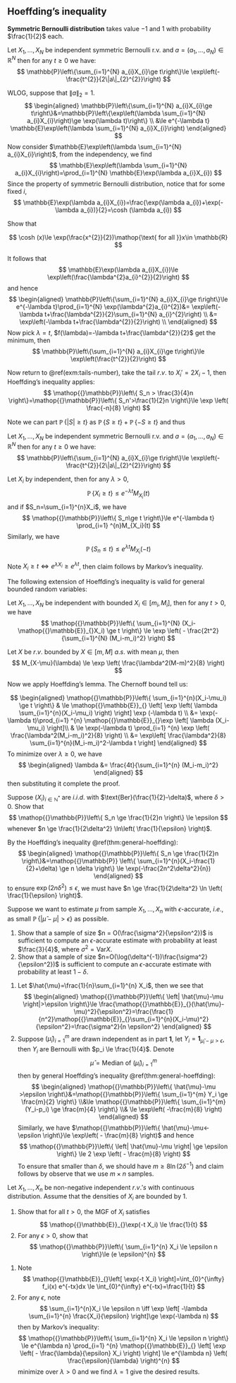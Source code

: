 
## Hoeffding’s inequality


::: {.definition  name=""}

**Symmetric Bernoulli distribution** takes value $-1$ and $1$ with probability $\frac{1}{2}$ each.

:::


::: {.theorem  name="Hoeffding's inequality"}

Let $X_1,\ldots,X_N$ be independent symmetric Bernoulli r.v. and $a=(a_1,\ldots,a_N)\in \mathbb{R}^{N}$ then for any $t\ge 0$ we have:
$$
\mathbb{P}\left\{\sum_{i=1}^{N} a_{i}X_{i}\ge t\right\}\le \exp\left(-\frac{t^{2}}{2\|a\|_{2}^{2}}\right)
$$

:::

:::: {.proof}

WLOG, suppose that $\|a\|_{2}=1$.
$$ 
\begin{aligned}
    \mathbb{P}\left\{\sum_{i=1}^{N} a_{i}X_{i}\ge t\right\}&=\mathbb{P}\left\{\exp\left(\lambda \sum_{i=1}^{N} a_{i}X_{i}\right)\ge \exp(\lambda t)\right\} \\
    &\le e^{-\lambda t} \mathbb{E}\exp\left(\lambda \sum_{i=1}^{N} a_{i}X_{i}\right)
\end{aligned}
$$
Now consider $\mathbb{E}\exp\left(\lambda \sum_{i=1}^{N} a_{i}X_{i}\right)$, from the independency, we find
$$ 
\mathbb{E}\exp\left(\lambda \sum_{i=1}^{N} a_{i}X_{i}\right)=\prod_{i=1}^{N} \mathbb{E}\exp(\lambda a_{i}X_{i})
$$
Since the property of symmetric Bernoulli distribution, notice that for some fixed $i$,
$$
\mathbb{E}\exp(\lambda a_{i}X_{i})=\frac{\exp(\lambda a_{i})+\exp(-\lambda a_{i})}{2}=\cosh (\lambda a_{i})
$$


::: {.exercise  name=""}

Show that

$$
\cosh (x)\le \exp(\frac{x^{2}}{2})\mathop{\text{ for all }}x\in \mathbb{R}
$$

:::

It follows that
$$
\mathbb{E}\exp(\lambda a_{i}X_{i})\le \exp\left(\frac{\lambda^{2}a_{i}^{2}}{2}\right)
$$
and hence
$$
\begin{aligned}
    \mathbb{P}\left\{\sum_{i=1}^{N} a_{i}X_{i}\ge t\right\}\le e^{-\lambda t}\prod_{i=1}^{N} \exp(\lambda^{2}a_{i}^{2})&= \exp\left(-\lambda t+\frac{\lambda^{2}}{2}\sum_{i=1}^{N} a_{i}^{2}\right) \\
    &= \exp\left(-\lambda t+\frac{\lambda^{2}}{2}\right) \\
\end{aligned}
$$
Now pick $\lambda=t$, $f(\lambda)=-\lambda t+\frac{\lambda^{2}}{2}$ get the minimum, then
$$ 
\mathbb{P}\left\{\sum_{i=1}^{N} a_{i}X_{i}\ge t\right\}\le \exp\left(\frac{t^{2}}{2}\right)
$$

::::

Now return to \@ref(exm:tails-number), take the tail $r.v.$ to $X_i'=2X_i-1$, then Hoeffding’s inequality applies:
$$
\mathop{{}\mathbb{P}}\left\{ S_n > \frac{3}{4}n \right\}=\mathop{{}\mathbb{P}}\left\{ S_n'>\frac{1}{2}n \right\}\le \exp \left( \frac{-n}{8} \right)
$$

Note we can part $\mathop{{}\mathbb{P}}\left\{ \left| S \right|\ge t \right\}$ as $\mathop{{}\mathbb{P}}\left\{ S \ge t \right\}+\mathop{{}\mathbb{P}}\left\{ -S \ge t \right\}$ and thus

::: {.theorem  name="Hoeffding's inequality, two sided"}

Let $X_1,\dots,X_N$ be independent symmetric Bernoulli r.v. and $a=(a_1,\ldots,a_N)\in \mathbb{R}^{N}$ then for any $t\ge 0$ we have:
$$
\mathbb{P}\left\{\sum_{i=1}^{N} a_{i}X_{i}\ge t\right\}\le \exp\left(-\frac{t^{2}}{2\|a\|_{2}^{2}}\right)
$$

:::

::: {.proposition #chernoff-bound name="Chernoff bounds"}

Let $X_i$ by independent, then for any $\lambda > 0$,
$$
\mathop{{}\mathbb{P}}\left\{ X_i \ge t \right\}\le e^{-\lambda t} M_{X_i}(t)
$$
and if $S_n=\sum_{i=1}^{n}X_i$, we have
$$
\mathop{{}\mathbb{P}}\left\{ S_n\ge t \right\}\le e^{-\lambda t} \prod_{i=1} ^{n}M_{X_i}(t)
$$
Similarly, we have
$$
\mathop{{}\mathbb{P}}\left\{ S_n\le t \right\}\le e^{\lambda t} M_{X_i}(-t)
$$



:::


:::: {.proof}

Note $X_i\ge t \iff e^{\lambda X_i}\ge e^{\lambda t}$, then claim follows by Markov's inequality.

::::



The following extension of Hoeffding’s inequality is valid for general bounded random variables:


::: {.theorem #general-hoeffding name="Hoeffding’s inequality for general bounded random variables"}

Let $X_1,\dots,X_N$ be independent with bounded $X_i \in [m_i,M_i]$, then for any $t > 0$, we have
$$
\mathop{{}\mathbb{P}}\left\{ \sum_{i=1}^{N} (X_i-\mathop{{}\mathbb{E}}_{}X_i) \ge t \right\} \le \exp \left( - \frac{2t^2}{\sum_{i=1}^{N} (M_i-m_i)^2} \right)
$$

:::


:::: {.proof}


::: {.lemma  name="Hoeffding’s lemma"}

Let $X$ be $r.v.$ bounded by $X\in [m,M]$ $a.s.$ with mean $\mu$, then
$$
M_{X-\mu}(\lambda) \le \exp \left( \frac{\lambda^2(M-m)^2}{8} \right)
$$


:::


Now we apply Hoeffding’s lemma. The Chernoff bound tell us:

$$
\begin{aligned}
    \mathop{{}\mathbb{P}}\left\{ \sum_{i=1}^{n}(X_i-\mu_i) \ge t \right\} & \le \mathop{{}\mathbb{E}}_{} \left[ \exp \left( \lambda \sum_{i=1}^{n}(X_i-\mu_i) \right) \right] \exp (-\lambda t)
    \\ &= 
    \exp(-\lambda t)\prod_{i=1} ^{n} \mathop{{}\mathbb{E}}_{}\exp \left[ \lambda (X_i-\mu_i) \right]\\
    & \le 
    \exp(-\lambda t) \prod_{i=1} ^{n} \exp \left( \frac{\lambda^2(M_i-m_i)^2}{8} \right)
    \\ &= 
    \exp\left[ \frac{\lambda^2}{8} \sum_{i=1}^{n}(M_i-m_i)^2-\lambda t \right]
\end{aligned}
$$
To minimize over $\lambda \ge 0$, we have
$$
\begin{aligned}
    \lambda &= \frac{4t}{\sum_{i=1}^{n} (M_i-m_i)^2}
\end{aligned}
$$
then substituting it complete the proof.

::::




::: {.exercise  name="Boosting randomized algorithms"}

Suppose $(X_{i})_{i \in \mathbb{N}^*}$ are $i.i.d.$ with $\text{Ber}(\frac{1}{2}-\delta)$, where $\delta > 0$. Show that
$$
\mathop{{}\mathbb{P}}\left\{ S_n \ge \frac{1}{2}n \right\} \le \epsilon
$$
whenever $n \ge \frac{1}{2\delta^2} \ln\left( \frac{1}{\epsilon} \right)$.

:::


::: {.solution}

By the Hoeffding’s inequality \@ref(thm:general-hoeffding):
$$
\begin{aligned}
    \mathop{{}\mathbb{P}}\left\{ S_n \ge \frac{1}{2}n \right\}&=\mathop{{}\mathbb{P}} \left\{ \sum_{i=1}^{n}(X_i-\frac{1}{2}+\delta) \ge  n \delta \right\} \le \exp(-\frac{2n^2\delta^2}{n})
\end{aligned}
$$
to ensure $\exp \left( 2n\delta^2 \right) \le \epsilon$, we must have $n \ge \frac{1}{2\delta^2} \ln \left( \frac{1}{\epsilon} \right)$.

:::


::: {.exercise  name="Robust estimation of the mean"}

Suppose we want to estimate $\mu$ from sample $X_1,\dots,X_n$ with $\epsilon$-accurate, $i.e.$, as small $\mathop{{}\mathbb{P}}\left\{ \left| \hat{\mu}-\mu \right|>\epsilon \right\}$ as possible. 

1.  Show that a sample of size $n = O(\frac{\sigma^2}{\epsilon^2})$ is sufficient to compute an $\epsilon$-accurate estimate with probability at least $\frac{3}{4}$, where $\sigma^2=\mathop{\text{Var}}X$.
2.  Show that a sample of size $n=O(\log(\delta^{-1})\frac{\sigma^2}{\epsilon^2})$ is sufficient to compute an $\epsilon$-accurate estimate with probability at least $1-\delta$.

:::


::: {.solution}

1.  Let $\hat{\mu}=\frac{1}{n}\sum_{i=1}^{n} X_i$, then we see that
    $$
    \begin{aligned}
        \mathop{{}\mathbb{P}}\left\{ \left| \hat{\mu}-\mu \right|>\epsilon \right\}\le \frac{\mathop{{}\mathbb{E}}_{}(\hat{\mu}-\mu)^2}{\epsilon^2}=\frac{\frac{1}{n^2}\mathop{{}\mathbb{E}}_{}\sum_{i=1}^{n}(X_i-\mu)^2}{\epsilon^2}=\frac{\sigma^2}{n \epsilon^2}
    \end{aligned}
    $$
2.  Suppose $(\hat{\mu}_i)_{i=1}^{m}$ are drawn independent as in part **1**, let $Y_i=\bm{1}_{ \hat{\mu}_i-\mu>\epsilon}$, then $Y_i$ are Bernoulli with $p_i \le \frac{1}{4}$. Denote
    $$
    \hat{\mu}=\text{Median of } \left( \hat{\mu}_i \right)_{i=1}^{m}
    $$
    then by general Hoeffding’s inequality \@ref(thm:general-hoeffding):
    $$
    \begin{aligned}
        \mathop{{}\mathbb{P}}\left\{  \hat{\mu}-\mu >\epsilon \right\}&=\mathop{{}\mathbb{P}}\left\{ \sum_{i=1}^{m} Y_i \ge \frac{m}{2} \right\}
        \\&\le \mathop{{}\mathbb{P}}\left\{ \sum_{i=1}^{m} (Y_i-p_i) \ge \frac{m}{4} \right\}
        \\& \le 
        \exp\left( -\frac{m}{8} \right)
    \end{aligned}
    $$
    Similarly, we have $\mathop{{}\mathbb{P}}\left\{ \hat{\mu}-\mu<-\epsilon \right\}\le \exp\left( - \frac{m}{8} \right)$ and hence
    $$
    \mathop{{}\mathbb{P}}\left\{ \left| \hat{\mu}-\mu \right| \ge \epsilon \right\} \le  2 \exp \left( - \frac{m}{8} \right)
    $$
    To ensure that smaller than $\delta$, we should have $m \ge 8 \ln (2 \delta ^{-1})$ and claim follows by observe that we use $m\times n$ samples.


:::


::: {.exercise #small-ball-1  name="Small ball probabilities"}

Let $X_1,\dots,X_n$ be non-negative independent $r.v.'s$ with continuous distribution. Assume that the densities of $X_i$ are bounded by $1$.

1.  Show that for all $t>0$, the MGF of $X_i$ satisfies
$$
\mathop{{}\mathbb{E}}_{}\exp(-t X_i) \le \frac{1}{t}
$$
2.  For any $\epsilon>0$, show that
    $$
    \mathop{{}\mathbb{P}}\left\{ \sum_{i=1}^{n} X_i \le \epsilon n \right\}\le (e \epsilon)^{n}
    $$

:::


::: {.solution}

1.  Note 
    $$
    \mathop{{}\mathbb{E}}_{}\left[ \exp(-t X_i) \right]=\int_{0}^{\infty} f_i(x) e^{-tx}dx \le \int_{0}^{\infty} e^{-tx}=\frac{1}{t}
    $$
2.  For any $\epsilon$, note
    $$
    \sum_{i=1}^{n}X_i \le \epsilon n \iff \exp \left[ -\lambda \sum_{i=1}^{n} \frac{X_i}{\epsilon} \right]\ge \exp(-\lambda  n)
    $$
    then by Markov's inequality:
    $$
    \mathop{{}\mathbb{P}}\left\{ \sum_{i=1}^{n} X_i \le \epsilon n  \right\} \le e^{\lambda n} \prod_{i=1} ^{n} \mathop{{}\mathbb{E}}_{} \left[ \exp \left( - \frac{\lambda}{\epsilon} X_i \right) \right] \le e^{\lambda n} \left( \frac{\epsilon}{\lambda} \right)^{n}
    $$
    minimize over $\lambda>0$ and we find $\lambda=1$ give the desired results.

:::

